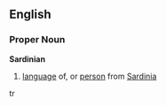 ==English==
===Proper Noun===
'''Sardinian'''
# [[language]] of, or [[person]] from [[Sardinia]]

tr